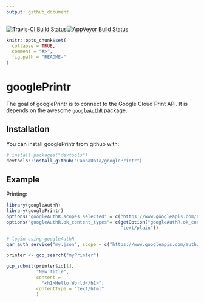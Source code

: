 ```yaml
---
output: github_document
---
```

[![Travis-CI Build Status](https://travis-ci.org/CannaData/googlePrintr.svg?branch=master)](https://travis-ci.org/CannaData/googlePrintr)[![AppVeyor Build Status](https://ci.appveyor.com/api/projects/status/github/CannaData/googlePrintr?branch=master&svg=true)](https://ci.appveyor.com/project/CannaData/googlePrintr)
<!-- README.md is generated from README.Rmd. Please edit that file -->

```r
knitr::opts_chunk$set(
  collapse = TRUE,
  comment = "#>",
  fig.path = "README-"
)
```

# googlePrintr

The goal of googlePrintr is to connect to the Google Cloud Print API. It is depends on the awesome [`googleAuthR`](https://github.com/MarkEdmondson1234/googleAuthR) package.

## Installation

You can install googlePrintr from github with:

```r
# install.packages("devtools")
devtools::install_github("CannaData/googlePrintr")
```

## Example

Printing:

```r
library(googleAuthR)
library(googlePrintr)
options("googleAuthR.scopes.selected" = c("https://www.googleapis.com/auth/cloudprint"))
options("googleAuthR.ok_content_types"= c(getOption("googleAuthR.ok_content_types"),
                                          "text/plain"))

# login using googleAuthR
gar_auth_service("my.json", scope = c("https://www.googleapis.com/auth/cloudprint"))

printer <- gcp_search("myPrinter")

gcp_submit(printer$id[1], 
           "New Title",
           content = 
             "<h1>Hello World</h1>",
           contentType = "text/html"
           )

```
